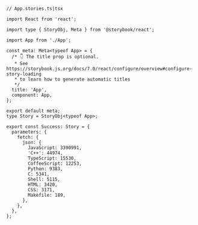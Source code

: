 ```tsx
// App.stories.ts|tsx

import React from 'react';

import type { StoryObj, Meta } from '@storybook/react';

import App from './App';

const meta: Meta<typeof App> = {
  /* 👇 The title prop is optional.
   * See https://storybook.js.org/docs/7.0/react/configure/overview#configure-story-loading
   * to learn how to generate automatic titles
   */
  title: 'App',
  component: App,
};

export default meta;
type Story = StoryObj<typeof App>;

export const Success: Story = {
  parameters: {
    fetch: {
      json: {
        JavaScript: 3390991,
        'C++': 44974,
        TypeScript: 15530,
        CoffeeScript: 12253,
        Python: 9383,
        C: 5341,
        Shell: 5115,
        HTML: 3420,
        CSS: 3171,
        Makefile: 189,
      },
    },
  },
};
```

